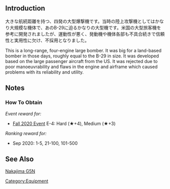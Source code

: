 {{EquipmentInfo}}

==Introduction==
大きな航続距離を持つ、四発の大型爆撃機です。当時の陸上攻撃機としてはかなり大規模な機体で、あのB-29に迫るかなりの大型機です。米国の大型旅客機を参考に開発されましたが、運動性が悪く、発動機や機体各部も不具合続きで信頼性と実用性に欠け、不採用となりました。

This is a long-range, four-engine large bomber. It was big for a land-based bomber in those days, roughly equal to the B-29 in size. It was developed based on the large passenger aircraft from the US. It was rejected due to poor manoeuvrability and flaws in the engine and airframe which caused problems with its reliability and utility.

==Notes==
<div class="mw-collapsible"><h3>How To Obtain</h3>
<div class="mw-collapsible-content">
''Event reward for:''
* [[Fall 2020 Event]] E-4: Hard (★+4), Medium (★+3)

''Ranking reward for:''
* Sep 2020: 1-5, 21-100, 101-500

</div></div>

==See Also==
[[wikipedia:Nakajima G5N|Nakajima G5N]]

{{Equipmentlist}}
[[Category:Equipment]]